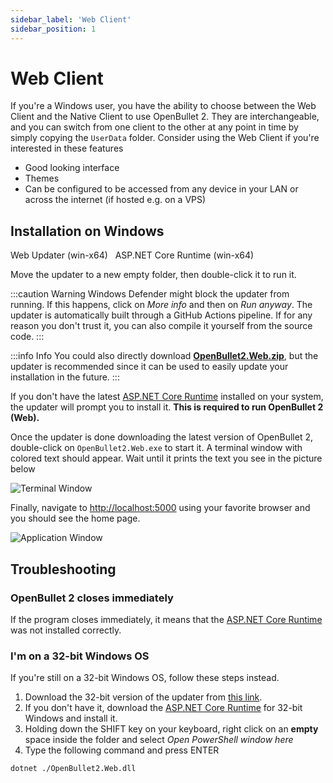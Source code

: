 ```yaml
---
sidebar_label: 'Web Client'
sidebar_position: 1
---
```



# Web Client
If you're a Windows user, you have the ability to choose between the Web Client and the Native Client to use OpenBullet 2. They are interchangeable, and you can switch from one client to the other at any point in time by simply copying the `UserData` folder. Consider using the Web Client if you're interested in these features

- Good looking interface
- Themes
- Can be configured to be accessed from any device in your LAN or across the internet (if hosted e.g. on a VPS)

## Installation on Windows
<OBDownloadButton fileName="ob2-web-updater-win-x64.exe">Web Updater (win-x64)</OBDownloadButton>&nbsp;&nbsp;
<DotnetDownloadButton version="8.0" fileName="aspnetcore-runtime-win-x64.exe">ASP.NET Core Runtime (win-x64)</DotnetDownloadButton>

Move the updater to a new empty folder, then double-click it to run it.

:::caution Warning
Windows Defender might block the updater from running. If this happens, click on *More info* and then on *Run anyway*. The updater is automatically built through a GitHub Actions pipeline. If for any reason you don't trust it, you can also compile it yourself from the source code.
:::

:::info Info
You could also directly download [**OpenBullet2.Web.zip**](https://github.com/openbullet/openbullet2/releases/latest/download/OpenBullet2.Web.zip), but the updater is recommended since it can be used to easily update your installation in the future.
:::

If you don't have the latest [ASP.NET Core Runtime](https://aka.ms/dotnet/8.0/aspnetcore-runtime-win-x64.exe) installed on your system, the updater will prompt you to install it. **This is required to run OpenBullet 2 (Web).**

Once the updater is done downloading the latest version of OpenBullet 2, double-click on `OpenBullet2.Web.exe` to start it. A terminal window with colored text should appear. Wait until it prints the text you see in the picture below

![Terminal Window](/img/installation/web-client/windows-terminal.png)

Finally, navigate to [http://localhost:5000](http://localhost:5000) using your favorite browser and you should see the home page.

![Application Window](/img/installation/web-client/home-page.png)

## Troubleshooting

### OpenBullet 2 closes immediately
If the program closes immediately, it means that the [ASP.NET Core Runtime](https://aka.ms/dotnet/8.0/aspnetcore-runtime-win-x64.exe) was not installed correctly.

### I'm on a 32-bit Windows OS
If you're still on a 32-bit Windows OS, follow these steps instead.
1. Download the 32-bit version of the updater from [this link](https://github.com/openbullet/openbullet2/releases/latest/download/ob2-web-updater-win-x86.exe).
2. If you don't have it, download the [ASP.NET Core Runtime](https://aka.ms/dotnet/8.0/aspnetcore-runtime-win-x86.exe) for 32-bit Windows and install it.
3. Holding down the SHIFT key on your keyboard, right click on an **empty** space inside the folder and select *Open PowerShell window here*
4. Type the following command and press ENTER
```bash
dotnet ./OpenBullet2.Web.dll
```
